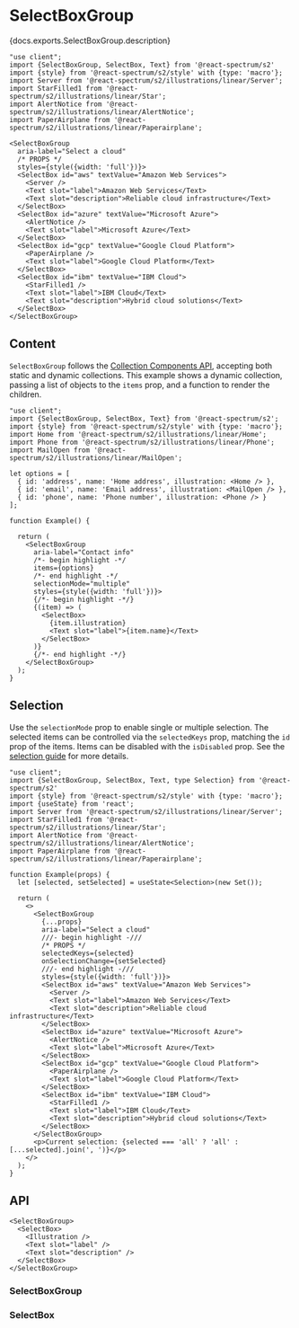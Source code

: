 

# SelectBoxGroup <VersionBadge version="alpha" />

<PageDescription>{docs.exports.SelectBoxGroup.description}</PageDescription>

```tsx render docs={docs.exports.SelectBoxGroup} links={docs.links} props={['selectionMode', 'orientation', 'isDisabled']}
"use client";
import {SelectBoxGroup, SelectBox, Text} from '@react-spectrum/s2'
import {style} from '@react-spectrum/s2/style' with {type: 'macro'};
import Server from '@react-spectrum/s2/illustrations/linear/Server';
import StarFilled1 from '@react-spectrum/s2/illustrations/linear/Star';
import AlertNotice from '@react-spectrum/s2/illustrations/linear/AlertNotice';
import PaperAirplane from '@react-spectrum/s2/illustrations/linear/Paperairplane';

<SelectBoxGroup
  aria-label="Select a cloud"
  /* PROPS */
  styles={style({width: 'full'})}>
  <SelectBox id="aws" textValue="Amazon Web Services">
    <Server />
    <Text slot="label">Amazon Web Services</Text>
    <Text slot="description">Reliable cloud infrastructure</Text>
  </SelectBox>
  <SelectBox id="azure" textValue="Microsoft Azure">
    <AlertNotice />
    <Text slot="label">Microsoft Azure</Text>
  </SelectBox>
  <SelectBox id="gcp" textValue="Google Cloud Platform">
    <PaperAirplane />
    <Text slot="label">Google Cloud Platform</Text>
  </SelectBox>
  <SelectBox id="ibm" textValue="IBM Cloud">
    <StarFilled1 />
    <Text slot="label">IBM Cloud</Text>
    <Text slot="description">Hybrid cloud solutions</Text>
  </SelectBox>
</SelectBoxGroup>
```

## Content

`SelectBoxGroup` follows the [Collection Components API](collections.html?component=SelectBoxGroup), accepting both static and dynamic collections. This example shows a dynamic collection, passing a list of objects to the `items` prop, and a function to render the children.

```tsx render
"use client";
import {SelectBoxGroup, SelectBox, Text} from '@react-spectrum/s2';
import {style} from '@react-spectrum/s2/style' with {type: 'macro'};
import Home from '@react-spectrum/s2/illustrations/linear/Home';
import Phone from '@react-spectrum/s2/illustrations/linear/Phone';
import MailOpen from '@react-spectrum/s2/illustrations/linear/MailOpen';

let options = [
  { id: 'address', name: 'Home address', illustration: <Home /> },
  { id: 'email', name: 'Email address', illustration: <MailOpen /> },
  { id: 'phone', name: 'Phone number', illustration: <Phone /> }
];

function Example() {

  return (
    <SelectBoxGroup
      aria-label="Contact info"
      /*- begin highlight -*/
      items={options}
      /*- end highlight -*/
      selectionMode="multiple"
      styles={style({width: 'full'})}>
      {/*- begin highlight -*/}
      {(item) => (
        <SelectBox>
          {item.illustration}
          <Text slot="label">{item.name}</Text>
        </SelectBox>
      )}
      {/*- end highlight -*/}
    </SelectBoxGroup>
  );
}
```

## Selection

Use the `selectionMode` prop to enable single or multiple selection. The selected items can be controlled via the `selectedKeys` prop, matching the `id` prop of the items. Items can be disabled with the `isDisabled` prop. See the [selection guide](selection.html?component=SelectBoxGroup) for more details.

```tsx render docs={docs.exports.SelectBoxGroup} links={docs.links} props={['selectionMode', 'disallowEmptySelection']} initialProps={{selectionMode: 'multiple'}} wide
"use client";
import {SelectBoxGroup, SelectBox, Text, type Selection} from '@react-spectrum/s2'
import {style} from '@react-spectrum/s2/style' with {type: 'macro'};
import {useState} from 'react';
import Server from '@react-spectrum/s2/illustrations/linear/Server';
import StarFilled1 from '@react-spectrum/s2/illustrations/linear/Star';
import AlertNotice from '@react-spectrum/s2/illustrations/linear/AlertNotice';
import PaperAirplane from '@react-spectrum/s2/illustrations/linear/Paperairplane';

function Example(props) {
  let [selected, setSelected] = useState<Selection>(new Set());

  return (
    <>
      <SelectBoxGroup
        {...props}
        aria-label="Select a cloud"
        ///- begin highlight -///
        /* PROPS */
        selectedKeys={selected}
        onSelectionChange={setSelected}
        ///- end highlight -///
        styles={style({width: 'full'})}>
        <SelectBox id="aws" textValue="Amazon Web Services">
          <Server />
          <Text slot="label">Amazon Web Services</Text>
          <Text slot="description">Reliable cloud infrastructure</Text>
        </SelectBox>
        <SelectBox id="azure" textValue="Microsoft Azure">
          <AlertNotice />
          <Text slot="label">Microsoft Azure</Text>
        </SelectBox>
        <SelectBox id="gcp" textValue="Google Cloud Platform">
          <PaperAirplane />
          <Text slot="label">Google Cloud Platform</Text>
        </SelectBox>
        <SelectBox id="ibm" textValue="IBM Cloud">
          <StarFilled1 />
          <Text slot="label">IBM Cloud</Text>
          <Text slot="description">Hybrid cloud solutions</Text>
        </SelectBox>
      </SelectBoxGroup>
      <p>Current selection: {selected === 'all' ? 'all' : [...selected].join(', ')}</p>
    </>
  );
}
```

## API

```tsx links={{SelectBoxGroup: '#selectboxgroup', SelectBox: '#selectbox'}}
<SelectBoxGroup>
  <SelectBox>
    <Illustration />
    <Text slot="label" />
    <Text slot="description" />
  </SelectBox>
</SelectBoxGroup>
```

### SelectBoxGroup

<PropTable component={docs.exports.SelectBoxGroup} links={docs.links} />

### SelectBox

<PropTable component={docs.exports.SelectBox} links={docs.links} />
